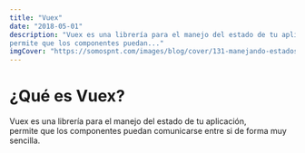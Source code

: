 ```yaml
---
title: "Vuex"
date: "2018-05-01"
description: "Vuex es una librería para el manejo del estado de tu aplicación,  
permite que los componentes puedan..."
imgCover: "https://somospnt.com/images/blog/cover/131-manejando-estados-con-vuex.png"
---
```


<ImgPortada 
    src="https://somospnt.com/images/blog/cover/131-manejando-estados-con-vuex.png" alt="Manejando estados con Vuex" /> 

# ¿Qué es Vuex?  

<PublicationInfo date="2018-05-01" author="Oliver G" />

Vuex es una librería para el manejo del estado de tu aplicación,  
permite que los componentes puedan comunicarse entre si de forma
muy sencilla.  
